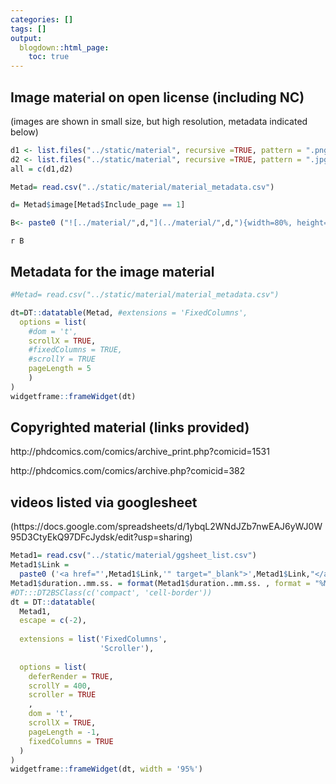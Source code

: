 ```yaml
---
categories: []
tags: []
output:
  blogdown::html_page:
    toc: true
---
```




## Image material on open license (including NC)

(images are shown in small size, but high resolution, metadata indicated below)

```r

d1 <- list.files("../static/material", recursive =TRUE, pattern = ".png")
d2 <- list.files("../static/material", recursive =TRUE, pattern = ".jpg")
all = c(d1,d2)

Metad= read.csv("../static/material/material_metadata.csv")

d= Metad$image[Metad$Include_page == 1]

B<- paste0 ("![../material/",d,"](../material/",d,"){width=80%, height=200}" , collapse = "\n")

```



`r B` 

## Metadata for the image material

```r
#Metad= read.csv("../static/material/material_metadata.csv")

dt=DT::datatable(Metad, #extensions = 'FixedColumns',
  options = list(
    #dom = 't',
    scrollX = TRUE,
    #fixedColumns = TRUE,
    #scrollY = TRUE
    pageLength = 5
    )
)
widgetframe::frameWidget(dt)


```

## Copyrighted material (links provided)

http://phdcomics.com/comics/archive_print.php?comicid=1531

http://phdcomics.com/comics/archive.php?comicid=382


## videos listed via googlesheet 

(https://docs.google.com/spreadsheets/d/1ybqL2WNdJZb7nwEAJ6yWJ0W95D3CtyEkQ97DFcJydsk/edit?usp=sharing)

```r
Metad1= read.csv("../static/material/ggsheet_list.csv")
Metad1$Link = 
  paste0 ('<a href="',Metad1$Link,'" target="_blank">',Metad1$Link,"</a>")
Metad1$duration..mm.ss. = format(Metad1$duration..mm.ss. , format = "%M:%S")
#DT:::DT2BSClass(c('compact', 'cell-border'))
dt = DT::datatable(
  Metad1,
  escape = c(-2),
  
  extensions = list('FixedColumns',
                    'Scroller'),
  
  options = list(
    deferRender = TRUE,
    scrollY = 400,
    scroller = TRUE
    ,
    dom = 't',
    scrollX = TRUE,
    pageLength = -1,
    fixedColumns = TRUE
  )
)
widgetframe::frameWidget(dt, width = '95%')
```









